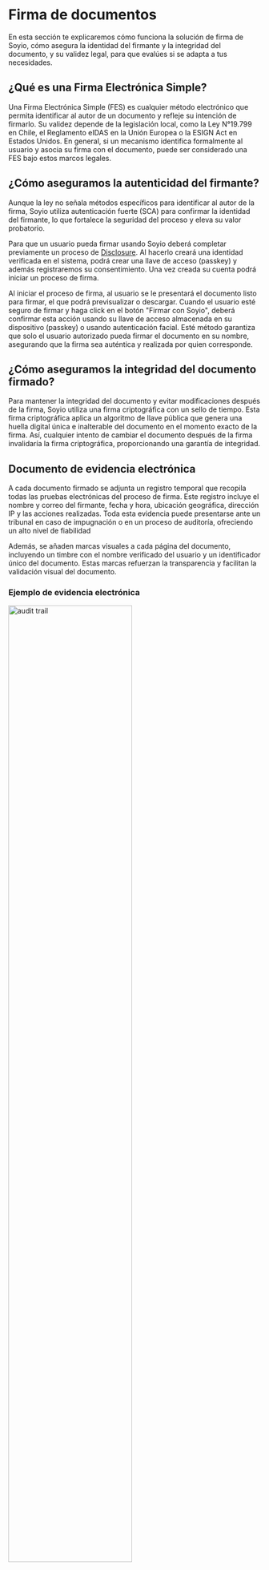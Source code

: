 
# Firma de documentos

En esta sección te explicaremos cómo funciona la solución de firma de Soyio, cómo asegura la identidad del firmante y la integridad del documento, y su validez legal, para que evalúes si se adapta a tus necesidades.

## ¿Qué es una Firma Electrónica Simple?

Una Firma Electrónica Simple (FES) es cualquier método electrónico que permita identificar al autor de un documento y refleje su intención de firmarlo. Su validez depende de la legislación local, como la Ley N°19.799 en Chile, el Reglamento eIDAS en la Unión Europea o la ESIGN Act en Estados Unidos. En general, si un mecanismo identifica formalmente al usuario y asocia su firma con el documento, puede ser considerado una FES bajo estos marcos legales.

## ¿Cómo aseguramos la autenticidad del firmante?

Aunque la ley no señala métodos específicos para identificar al autor de la firma, Soyio utiliza autenticación fuerte (SCA) para confirmar la identidad del firmante, lo que fortalece la seguridad del proceso y eleva su valor probatorio.

Para que un usuario pueda firmar usando Soyio deberá completar previamente un proceso de [Disclosure](../modules/disclosure.mdx). Al hacerlo creará una identidad verificada en el sistema, podrá crear una llave de acceso (passkey) y además registraremos su consentimiento. Una vez creada su cuenta podrá iniciar un proceso de firma.

Al iniciar el proceso de firma, al usuario se le presentará el documento listo para firmar, el que podrá previsualizar o descargar. Cuando el usuario esté seguro de firmar y haga click en el botón "Firmar con Soyio", deberá confirmar esta acción usando su llave de acceso almacenada en su dispositivo (passkey) o usando autenticación facial. Esté método garantiza que solo el usuario autorizado pueda firmar el documento en su nombre, asegurando que la firma sea auténtica y realizada por quien corresponde.

## ¿Cómo aseguramos la integridad del documento firmado?

Para mantener la integridad del documento y evitar modificaciones después de la firma, Soyio utiliza una firma criptográfica con un sello de tiempo. Esta firma criptográfica aplica un algoritmo de llave pública que genera una huella digital única e inalterable del documento en el momento exacto de la firma. Así, cualquier intento de cambiar el documento después de la firma invalidaría la firma criptográfica, proporcionando una garantía de integridad.

## Documento de evidencia electrónica

A cada documento firmado se adjunta un registro temporal que recopila todas las pruebas electrónicas del proceso de firma. Este registro incluye el nombre y correo del firmante, fecha y hora, ubicación geográfica, dirección IP y las acciones realizadas. Toda esta evidencia puede presentarse ante un tribunal en caso de impugnación o en un proceso de auditoría, ofreciendo un alto nivel de fiabilidad

Además, se añaden marcas visuales a cada página del documento, incluyendo un timbre con el nombre verificado del usuario y un identificador único del documento. Estas marcas refuerzan la transparencia y facilitan la validación visual del documento.

### Ejemplo de evidencia electrónica
<img src="/img/audit_trail.png" alt="audit trail" width="70%"/>

## ¿Cuándo puedo utilizar la firma electrónica de Soyio?

La firma electrónica de Soyio puede ser utilizada en todos aquellos contratos que no requieran Firma Electrónica Avanzada (FEA).

<Admonition type="note" icon="🇨🇱" title="Excepciones en Chile">
1. En Chile **NO** puede utilizarse Firma Electrónica Simple (FES) cuando la ley exige expresamente el uso de Firma Electrónica Avanzada (FEA), por ejemplo:

    i. Los instrumentos públicos en formato electrónico deben llevar la FEA del funcionario que los emite.

    ii. El mandato judicial otorgado en documento electrónico debe ser suscrito con la FEA del mandante.

    iii. Los formularios para la constitución, modificación, disolución o anotaciones de empresas del Registro de Empresas y Sociedad deben ser suscritos con la FEA de los constituyentes, socios o accionistas; o con la FEA del notario que autoriza el acto si es que estos no contaran con su propia FEA.

2. En Chile **NO** puede utilizarse firma electrónica (FES o FEA) cuando la ley impide el uso de firma electrónica:

    i. Cuando la ley exige una solemnidad que no sea susceptible de cumplirse mediante documento electrónico.

    ii. Cuando la ley requiere la concurrencia personal de alguna de las partes.

    iii. En actos y contratos relativos al derecho de familia.
</Admonition>